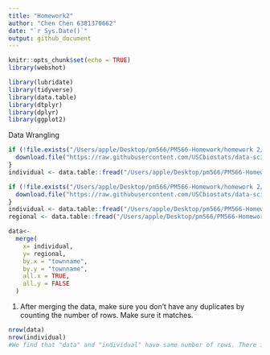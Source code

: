```yaml
---
title: "Homework2"
author: "Chen Chen 6381370662"
date: "`r Sys.Date()`"
output: github_document
---
```


```r
knitr::opts_chunk$set(echo = TRUE)
library(webshot)
```

```r
library(lubridate)
library(tidyverse)
library(data.table)
library(dtplyr)
library(dplyr)
library(ggplot2)
```


Data Wrangling
```r
if (!file.exists("/Users/apple/Desktop/pm566/PM566-Homework/homework 2/chs_individual.csv")){
  download.file("https://raw.githubusercontent.com/USCbiostats/data-science-data/master/01_chs/chs_individual.csv", "chs_individual.csv", method="libcurl", timeout = 60)
}
individual <- data.table::fread("/Users/apple/Desktop/pm566/PM566-Homework/homework 2/chs_individual.csv")

if (!file.exists("/Users/apple/Desktop/pm566/PM566-Homework/homework 2/chs_regional.csv")){
  download.file("https://raw.githubusercontent.com/USCbiostats/data-science-data/master/01_chs/chs_regional.csv", "chs_regional.csv", method="libcurl", timeout = 60)
}
individual <- data.table::fread("/Users/apple/Desktop/pm566/PM566-Homework/homework 2/chs_individual.csv")
regional <- data.table::fread("/Users/apple/Desktop/pm566/PM566-Homework/homework 2/chs_regional.csv")
```

```r
data<-
  merge(
    x= individual,
    y= regional,
    by.x = "townname",
    by.y = "townname",
    all.x = TRUE,
    all.y = FALSE
  )
```

1. After merging the data, make sure you don’t have any duplicates by counting the number of rows. Make sure it matches.
```r
nrow(data)
nrow(individual)
#We find that "data" and "individual" have same number of rows. There is no duplicates.
```

